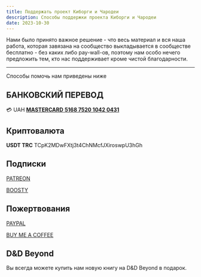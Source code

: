 ```yaml
---
title: Поддержать проект Киборги и Чародеи
description: Способы поддержки проекта Киборги и Чародеи
date: 2023-10-30
---
```


Нами было принято важное решение - что весь материал и вся наша работа, которая завязана на сообщество выкладывается в сообществе бесплатно - без каких либо pay-wall-ов, поэтому нам особо нечего предложить тем, кто нас поддерживает кроме чистой благодарности.

---

Способы помочь нам приведены ниже

## БАНКОВСКИЙ ПЕРЕВОД

:credit_card: UAH [**MASTERCARD**  **5168 7520 1042 0431** ](https://next.privat24.ua/money-transfer/form/%7B%22form%22:%7B%22receiver%22:%7B%22source%22:%22manual%22,%22number%22:%225168752010420431%22%7D,%22amount%22:%22200%22,%22currency%22:%22UAH%22%7D%7D) 

## Криптовалюта

**USDT TRC**   TCpK2MDwFXtj3t4ChNMcfJXiroswpU3hGh


## Подписки

[PATREON](http://patreon.com/palikhov/) 

[BOOSTY](https://boosty.to/cyborgsandmages)

## Пожертвования

[PAYPAL](https://www.paypal.com/donate/?hosted_button_id=WNF7TPUX4RTHS) 

[BUY ME A COFFEE](https://www.buymeacoffee.com/cyborgsandmages)

## D&D Beyond

Вы всегда можете купить нам новую книгу на D&D Beyond в подарок.

